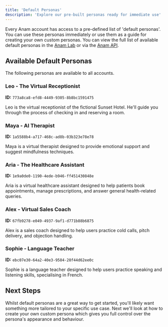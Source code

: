 ```yaml
---
title: 'Default Personas'
description: 'Explore our pre-built personas ready for immediate use'
---
```


Every Anam account has access to a pre-defined list of 'default personas'. You can use these personas immediately or use them as a guide for creating your own custom personas.
You can view the full list of available default personas in the [Anam Lab](https://lab.anam.ai) or via the [Anam API](https://api.anam.ai/api).

## Available Default Personas
The following personas are available to all accounts.

### Leo - The Virtual Receptionist
**ID:** `773a8ca8-efd8-4449-9305-8b8bc1591475`

Leo is the virtual receptionist of the fictional Sunset Hotel. He'll guide you through the process of checking in and reserving a room.

### Maya - AI Therapist
**ID:** `1a5588b4-a717-468c-ad8b-03b323e78e78`

Maya is a virtual therapist designed to provide emotional support and suggest mindfulness techniques.

### Aria - The Healthcare Assistant
**ID:** `1e9a0de0-1190-4ede-b946-ff451430848e`

Aria is a virtual healthcare assistant designed to help patients book appointments, manage prescriptions, and answer general health-related queries.

### Alex - Virtual Sales Coach
**ID:** `67fb9278-e049-4937-9af1-d771b88b6875`

Alex is a sales coach designed to help users practice cold calls, pitch delivery, and objection handling.

### Sophie - Language Teacher
**ID:** `ebc07e30-64a2-40e3-9584-28f44d62ee0c`

Sophie is a language teacher designed to help users practice speaking and listening skills, specialising in French.

## Next Steps
Whilst default personas are a great way to get started, you'll likely want something more tailored to your specific use case.
Next we'll look at how to create your own custom persona which gives you full control over the persona's appearance and behaviour.
<CardGroup cols={1}>
<Card title="Creating your own persona" href="/guides/personas/create-your-own" icon="person-circle-plus"/>
</CardGroup>